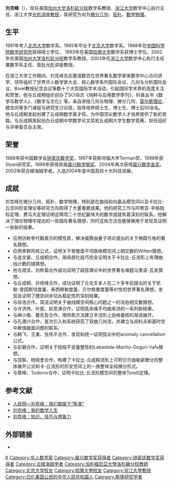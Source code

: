 {{Infobox scientist
|name              = 刘克峰
| caption = Kefeng Liu
|birth_date        =  {{birth date and age|1965|12|12|df=y}}
|birth_place       = {{CHN}}[[河南省|河南省]][[开封市|开封市]]
|image=Kefeng Liu Hangzhou.jpg
| image_width = 
| box_width = 
|citizenship       = 
|nationality       = {{USA}}
|ethnicity         = 
|fields            = 
|workplaces        = [[加州大学洛杉矶分校|加州大学洛杉矶分校]]<br>[[浙江大学|浙江大学]]
|alma_mater        = [[北京大学|北京大学]]<br> [[哈佛大学|哈佛大学]]
|doctoral_advisor  = [[丘成桐|丘成桐]]
|academic_advisors = 
|doctoral_students = 
|notable_students  = 
|known_for         = [[模空间的几何拓扑|模空间的几何拓扑]]
|author_abbrev_bot = 
|author_abbrev_zoo = 
|influences        = 
|influenced        = 
|awards            = [[晨兴数学金奖|晨兴数学金奖]]<br>[[古根海姆学者|古根海姆学者]]
|religion          =
|signature         =  <!--(filename only)-->
|footnotes         = 
}}
'''刘克峰'''（{{bd|1965年|12月|||L刘}}），现任美国[[加州大学洛杉矶分校|加州大学洛杉矶分校]]数学系教授、[[浙江大学|浙江大学]]数学中心执行主任、浙江大学[[光彪讲座教授|光彪讲座教授]]，其研究方向为[[微分几何|微分几何]]、[[拓扑|拓扑]]、[[数学物理|数学物理]]。

== 生平 ==   
1981年考入[[北京大学|北京大学]]数学系。1985年毕业于[[北京大学|北京大学]]数学系。1988年在[[中国科学院数学研究所|中国科学院数学研究所]]获得硕士学位， 1993年在美国[[哈佛大学|哈佛大学]]数学系获博士学位。2002年任美国[[加州大学洛杉矶分校|加州大学洛杉矶分校]]数学系教授。2003年任[[浙江大学|浙江大学]]数学中心执行主任兼数学系主任、首批光彪讲座教授。

在浙江大学工作期间，刘克峰先后邀请数百位世界著名数学家来数学中心访问讲学，领导组织了世界华人数学家大会、核心数学系列国际会议、几何与分析国际会议、Borel教授纪念会议等数十个大型国际学术活动，引起国际学术界的高度关注和赞誉。他与丘成桐组织创办了SCI杂志《纯粹与应用数学季刊》，科普丛书《数学与数学人》、《数学与文化》等。亲自讲授几何与物理、微分几何、[[莫尔斯理论|莫尔斯理论]]、模空间等多门课程与研究生讨论班，指导培养硕士生、博士生、博士后50余名。他与丘成桐发起创建了丘成桐数学英才班，为中国顶尖数学人才培养提供了新的思路。与丘成桐发起创办丘成桐中学数学论文奖和丘成桐大学生数学竞赛，担任组织与评审委员会主席。

== 荣誉 ==
1988年获中国数学会[[钟家庆数学奖|钟家庆数学奖]]，1997年获斯坦福大学Terman奖，1998年获Sloan研究奖。1998年获得首届[[晨兴数学奖|晨兴数学银奖]]，2004年再次获得[[晨兴数学奖|晨兴数学金奖]]。2002年获古根海姆学者。入选2004年度中国高校十大科技进展。

==成就==

刘克峰在微分几何、拓扑、数学物理，特别是在曲线和向量丛模空间以及卡拉比-丘空间形变理论等研究方向取得了大量重要成果。他的研究工作与阿蒂亚-辛格指标定理、费马大定理证明这两项二十世纪最伟大的数学成就有着深刻的联系。他解决了理论物理中提出的一些国际著名猜想，同时这些方法也能够被用于发现及证明一些新的结果。
* 应用仿射李代数表示的模性质，解决威腾由量子场论提出的关于椭圆亏格的著名猜想。
* 应用李群热核公式，证明关于黎曼面平坦联络模空间上相交数的Witten猜想。
* 与连文豪、丘成桐合作，用局部化技巧完全证明关于卡拉比-丘流形上有理曲线计数的镜猜想。
* 他与周坚、刘秋菊合作成功证明了超弦理论中的世界著名难题马里诺-瓦发猜想。
* 与丘成桐、孙晓峰合作，成功证明了丘先生本人在二十多年前提出的关于凯勒-爱因斯坦度量、泰西穆勒度量、贝尔格曼度量等价性的世界著名猜想，发现及证明了模空间余切丛稳定性的深刻结果。
* 与徐浩合作，简洁证明关于曲线模空间核心问题之一的法伯相交数猜想。
* 与许洪伟、叶斐、赵恩涛合作，证明高余维平均曲率流的一系列新结果。
* 与麻小南、戴先哲合作，用热核方法建立辛流形上伯格曼核的渐进展开。
* 与孔德兴合作，首次引入和系统研究了双曲几何流，并建立与闵科夫斯基时空中极值曲面问题的联系。
* 与韩飞、王勇、张伟平合作，发现和统一证明弦论中的anomaly cancellation公式。
* 与彭磐合作，证明关于纽结不变量整性的Labastida-Mariño-Ooguri-Vafa猜想。
* 与饶胜、杨晓奎合作，构建了卡拉比-丘成桐流形上可积贝尔曲勒密微分的整体展开公式和卡-丘流形的形变空间上的一族整体全纯微分形式。
* 与管峰、Todorov合作，证明卡拉比-丘流形模空间的整体Torelli定理。

==参考文献==
*[http://www.people.com.cn/GB/keji/1059/3047960.html 人民网—刘克峰：我们都属于“陈类”] {{Wayback|url=http://www.people.com.cn/GB/keji/1059/3047960.html |date=20180923155250 }}
*[https://web.archive.org/web/20080809223144/http://www.cnjxol.com/topic/XingshenRostrum//content/2008-06/20/content_745216.htm 刘克峰：我的数学人生]
*[http://www.cms.zju.edu.cn/news.asp?id=694&Version= 刘克峰：知识，技巧与想象力] {{Wayback|url=http://www.cms.zju.edu.cn/news.asp?id=694&Version= |date=20190802233026 }}

==外部链接==
* {{MathGenealogy |id=18836 |name=刘克峰}}{{en}}

{{Authority control}}
{{DEFAULTSORT:L}}
[[Category:刘姓|K]]
[[Category:华人数学家|Category:华人数学家]]
[[Category:晨兴数学奖获得者|Category:晨兴数学奖获得者]]
[[Category:钟家庆数学奖获得者|Category:钟家庆数学奖获得者]]
[[Category:古根海姆学者|Category:古根海姆学者]]
[[Category:加利福尼亞大學洛杉磯分校教師|Category:加利福尼亞大學洛杉磯分校教師]]
[[Category:北京大学校友|Category:北京大学校友]]
[[Category:哈佛大學校友|Category:哈佛大學校友]]
[[Category:浙江大學教授|Category:浙江大學教授]]
[[Category:归化美国公民的中华人民共和国人|Category:归化美国公民的中华人民共和国人]]
[[Category:斯隆研究学者|Category:斯隆研究学者]]